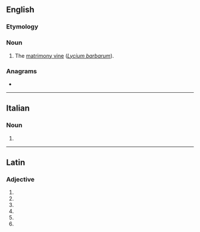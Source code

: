 {{also|Murali}}
==English==

===Etymology===
{{rfelite|en}}

===Noun===
{{en-noun|?}}

# The [[matrimony vine]] (''[[Lycium barbarum]]'').

===Anagrams===
* {{anagrams|en|a=ailmru|Amirul|Urmila|ramuli|uramil}}

----

==Italian==

===Noun===
{{head|it|noun plural form|g=f}}

# {{plural of|it|murale}}

----

==Latin==

===Adjective===
{{la-adj-form|mūrālī}}

# {{inflection of|la|mūrālis||dat|m|s}}
# {{inflection of|la|mūrālis||dat|f|s}}
# {{inflection of|la|mūrālis||dat|n|s}}
# {{inflection of|la|mūrālis||abl|m|s}}
# {{inflection of|la|mūrālis||abl|n|s}}
# {{inflection of|la|mūrālis||abl|f|s}}